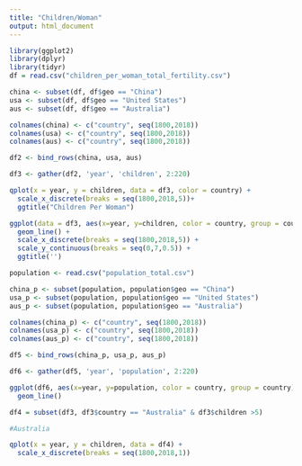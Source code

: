 ```yaml
---
title: "Children/Woman"
output: html_document
---
```


```r
library(ggplot2)
library(dplyr)
library(tidyr)
df = read.csv("children_per_woman_total_fertility.csv")
```

```r
china <- subset(df, df$geo == "China")
usa <- subset(df, df$geo == "United States")
aus <- subset(df, df$geo == "Australia")
```

```r
colnames(china) <- c("country", seq(1800,2018))
colnames(usa) <- c("country", seq(1800,2018))
colnames(aus) <- c("country", seq(1800,2018))
```

```r
df2 <- bind_rows(china, usa, aus)
```


```r
df3 <- gather(df2, 'year', 'children', 2:220)

```

```r
qplot(x = year, y = children, data = df3, color = country) +
  scale_x_discrete(breaks = seq(1800,2018,5))+
  ggtitle("Children Per Woman")
```

```r
ggplot(data = df3, aes(x=year, y=children, color = country, group = country)) +
  geom_line() +
  scale_x_discrete(breaks = seq(1800,2018,5)) +
  scale_y_continuous(breaks = seq(0,7,0.5)) +
  ggtitle('')

```

```r
population <- read.csv("population_total.csv")
```

```r
china_p <- subset(population, population$geo == "China")
usa_p <- subset(population, population$geo == "United States")
aus_p <- subset(population, population$geo == "Australia")

colnames(china_p) <- c("country", seq(1800,2018))
colnames(usa_p) <- c("country", seq(1800,2018))
colnames(aus_p) <- c("country", seq(1800,2018))

df5 <- bind_rows(china_p, usa_p, aus_p)

```

```r
df6 <- gather(df5, 'year', 'population', 2:220)
```


```r
ggplot(df6, aes(x=year, y=population, color = country, group = country)) +
  geom_line()
```

```r
df4 = subset(df3, df3$country == "Australia" & df3$children >5)
```



```r
#Australia

qplot(x = year, y = children, data = df4) +
  scale_x_discrete(breaks = seq(1800,2018,1))
```

